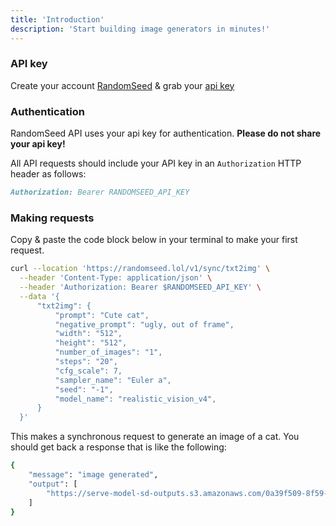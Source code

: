 ```yaml
---
title: 'Introduction'
description: 'Start building image generators in minutes!'
---
```


### API key

Create your account [RandomSeed](https://randomseed.co/signup) & grab your [api key](https://randomseed.co/api-reference/integrate)

### Authentication

RandomSeed API uses your api key for authentication. **Please do not share your api key!**

All API requests should include your API key in an `Authorization` HTTP header as follows:
```md
Authorization: Bearer RANDOMSEED_API_KEY
```

### Making requests
Copy & paste the code block below in your terminal to make your first request.

```bash
curl --location 'https://randomseed.lol/v1/sync/txt2img' \
  --header 'Content-Type: application/json' \
  --header 'Authorization: Bearer $RANDOMSEED_API_KEY' \
  --data '{
      "txt2img": {
          "prompt": "Cute cat",
          "negative_prompt": "ugly, out of frame",
          "width": "512",
          "height": "512",
          "number_of_images": "1",
          "steps": "20",
          "cfg_scale": 7,
          "sampler_name": "Euler a",
          "seed": "-1",
          "model_name": "realistic_vision_v4",
      }
  }'
```
This makes a synchronous request to generate an image of a cat. You should get back a response that is like the following:

```bash
{
    "message": "image generated",
    "output": [
        "https://serve-model-sd-outputs.s3.amazonaws.com/0a39f509-8f59-4cd9-8bab-86c167d681d9.png"
    ]
}
```
